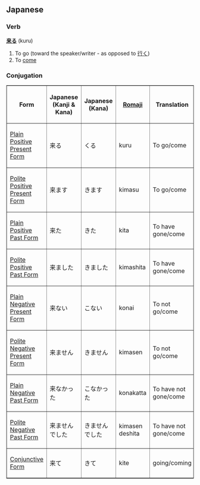 ==Japanese==
===Verb===
'''[[来]]る''' (kuru)

#To go (toward the speaker/writer - as opposed to [[行く]])
#To [[come]]

=== Conjugation ===

<TABLE border>

<TR>
<TH>Form</TH>
<TH>Japanese<BR>(Kanji & Kana)</TH>
<TH>Japanese<BR>(Kana)</TH>
<TH>[[Romaji]]</TH>
<TH>Translation</TH>
</TR>

<TR>
<TD>[[Japanese Plain Positive Present Form|Plain Positive Present Form]]</TD>
<TD>&#26469;&#12427;</TD>
<TD>&#12367;&#12427;</TD>
<TD>kuru</TD>
<TD>To go/come</TD>
</TR>

<TR>
<TD>[[Japanese Polite Positive Present Form|Polite Positive Present Form]]</TD>
<TD>&#26469;&#12414;&#12377;</TD>
<TD>&#12365;&#12414;&#12377;</TD>
<TD>kimasu</TD>
<TD>To go/come</TD>
</TR>

<TR>
<TD>[[Japanese Plain Positive Past Form|Plain Positive Past Form]]</TD>
<TD>&#26469;&#12383;</TD>
<TD>&#12365;&#12383;</TD>
<TD>kita</TD>
<TD>To have gone/come</TD>
</TR>

<TR>
<TD>[[Japanese Polite Positive Past Form|Polite Positive Past Form]]</TD>
<TD>&#26469;&#12414;&#12375;&#12383;</TD>
<TD>&#12365;&#12414;&#12375;&#12383;</TD>
<TD>kimashita</TD>
<TD>To have gone/come</TD>
</TR>

<TR>
<TD>[[Japanese Plain Negative Present Form|Plain Negative Present Form]]</TD>
<TD>&#26469;&#12394;&#12356;</TD>
<TD>&#12371;&#12394;&#12356;</TD>
<TD>konai</TD>
<TD>To not go/come</TD>
</TR>

<TR>
<TD>[[Japanese Polite Negative Present Form|Polite Negative Present Form]]</TD>
<TD>&#26469;&#12414;&#12379;&#12435;</TD>
<TD>&#12365;&#12414;&#12379;&#12435;</TD>
<TD>kimasen</TD>
<TD>To not go/come</TD>
</TR>

<TR>
<TD>[[Japanese Plain Negative Past Form|Plain Negative Past Form]]</TD>
<TD>&#26469;&#12394;&#12363;&#12387;&#12383;</TD>
<TD>&#12371;&#12394;&#12363;&#12387;&#12383;</TD>
<TD>konakatta</TD>
<TD>To have not gone/come</TD>
</TR>

<TR>
<TD>[[Japanese Polite Negative Past Form|Polite Negative Past Form]]</TD>
<TD>&#26469;&#12414;&#12379;&#12435;&#12391;&#12375;&#12383;</TD>
<TD>&#12365;&#12414;&#12379;&#12435;&#12391;&#12375;&#12383;</TD>
<TD>kimasen deshita</TD>
<TD>To have not gone/come</TD>
</TR>

<TR>
<TD>[[Japanese Conjunctive Form|Conjunctive Form]]</TD>
<TD>&#26469;&#12390;</TD>
<TD>&#12365;&#12390;</TD>
<TD>kite</TD>
<TD>going/coming</TD>
</TR>

</TABLE>